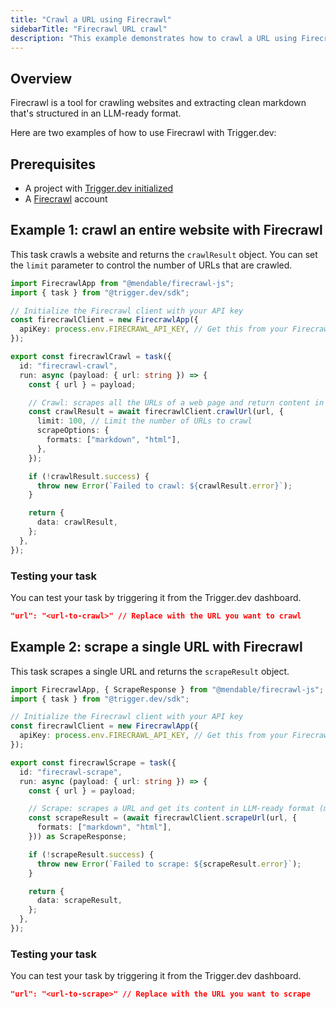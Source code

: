 ```yaml
---
title: "Crawl a URL using Firecrawl"
sidebarTitle: "Firecrawl URL crawl"
description: "This example demonstrates how to crawl a URL using Firecrawl with Trigger.dev."
---
```


## Overview

Firecrawl is a tool for crawling websites and extracting clean markdown that's structured in an LLM-ready format.

Here are two examples of how to use Firecrawl with Trigger.dev:

## Prerequisites

- A project with [Trigger.dev initialized](/quick-start)
- A [Firecrawl](https://firecrawl.dev/) account

## Example 1: crawl an entire website with Firecrawl

This task crawls a website and returns the `crawlResult` object. You can set the `limit` parameter to control the number of URLs that are crawled.

```ts trigger/firecrawl-url-crawl.ts
import FirecrawlApp from "@mendable/firecrawl-js";
import { task } from "@trigger.dev/sdk";

// Initialize the Firecrawl client with your API key
const firecrawlClient = new FirecrawlApp({
  apiKey: process.env.FIRECRAWL_API_KEY, // Get this from your Firecrawl dashboard
});

export const firecrawlCrawl = task({
  id: "firecrawl-crawl",
  run: async (payload: { url: string }) => {
    const { url } = payload;

    // Crawl: scrapes all the URLs of a web page and return content in LLM-ready format
    const crawlResult = await firecrawlClient.crawlUrl(url, {
      limit: 100, // Limit the number of URLs to crawl
      scrapeOptions: {
        formats: ["markdown", "html"],
      },
    });

    if (!crawlResult.success) {
      throw new Error(`Failed to crawl: ${crawlResult.error}`);
    }

    return {
      data: crawlResult,
    };
  },
});
```

### Testing your task

You can test your task by triggering it from the Trigger.dev dashboard.

```json
"url": "<url-to-crawl>" // Replace with the URL you want to crawl
```

## Example 2: scrape a single URL with Firecrawl

This task scrapes a single URL and returns the `scrapeResult` object.

```ts trigger/firecrawl-url-scrape.ts
import FirecrawlApp, { ScrapeResponse } from "@mendable/firecrawl-js";
import { task } from "@trigger.dev/sdk";

// Initialize the Firecrawl client with your API key
const firecrawlClient = new FirecrawlApp({
  apiKey: process.env.FIRECRAWL_API_KEY, // Get this from your Firecrawl dashboard
});

export const firecrawlScrape = task({
  id: "firecrawl-scrape",
  run: async (payload: { url: string }) => {
    const { url } = payload;

    // Scrape: scrapes a URL and get its content in LLM-ready format (markdown, structured data via LLM Extract, screenshot, html)
    const scrapeResult = (await firecrawlClient.scrapeUrl(url, {
      formats: ["markdown", "html"],
    })) as ScrapeResponse;

    if (!scrapeResult.success) {
      throw new Error(`Failed to scrape: ${scrapeResult.error}`);
    }

    return {
      data: scrapeResult,
    };
  },
});
```

### Testing your task

You can test your task by triggering it from the Trigger.dev dashboard.

```json
"url": "<url-to-scrape>" // Replace with the URL you want to scrape
```
